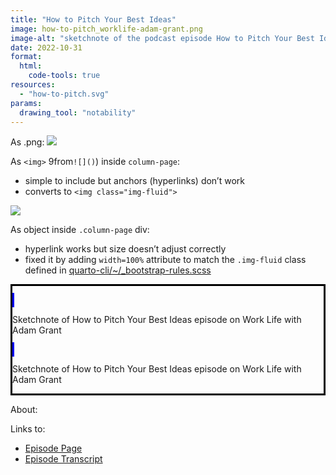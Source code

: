 ```yaml
---
title: "How to Pitch Your Best Ideas"
image: how-to-pitch_worklife-adam-grant.png
image-alt: "sketchnote of the podcast episode How to Pitch Your Best Ideas from WorkLife with Adam Grant"
date: 2022-10-31
format:
  html:
    code-tools: true
resources:
  - "how-to-pitch.svg"
params:
  drawing_tool: "notability"
---
```


As .png:
![](images/how-to-pitch_worklife-adam-grant.png)

As `<img>` 9from`![]()`) inside `column-page`:

- simple to include but anchors (hyperlinks) don't work
- converts to `<img class="img-fluid">`

:::{.column-page}
![](images/how-to-pitch.svg)
:::

As object inside `.column-page` div:

- hyperlink works but size doesn't adjust correctly
- fixed it by adding `width=100%` attribute to match the `.img-fluid` class defined in [quarto-cli/~/_bootstrap-rules.scss](https://github.com/quarto-dev/quarto-cli/blob/6c44f1181301d1241cd48e2bb7a5253d370cfe15/src/resources/formats/html/bootstrap/_bootstrap-rules.scss#L473-L481)

:::{.column-page style="border: solid black"}
  <object type="image/svg+xml" data="images/how-to-pitch.svg" width=80% style= "border: solid blue">
  
  Sketchnote of How to Pitch Your Best Ideas episode on Work Life with Adam Grant   
  <!-- fallback image in CSS -->

  </object>  
  
  <object type="image/svg+xml" data="images/how-to-pitch.svg" class="img-fluid">
  
  Sketchnote of How to Pitch Your Best Ideas episode on Work Life with Adam Grant   
  <!-- fallback image in CSS -->

  </object>  
:::





About:



Links to:

- [Episode Page](https://www.ted.com/talks/worklife_with_adam_grant_how_to_pitch_your_best_ideas?referrer=playlist-worklife_with_adam_grant_season_5)
- [Episode Transcript](https://www.ted.com/podcasts/worklife/how-to-pitch-your-best-ideas-transcript)